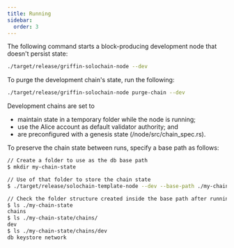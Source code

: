 ```yaml
---
title: Running
sidebar:
  order: 3
---
```


The following command starts a block-producing development node that doesn't persist state:

```bash
./target/release/griffin-solochain-node --dev
```

To purge the development chain's state, run the following:

```bash
./target/release/griffin-solochain-node purge-chain --dev
```

Development chains are set to 

- maintain state in a temporary folder while the node is running;
- use the Alice account as default validator authority; and
- are preconfigured with a genesis state (/node/src/chain_spec.rs).


To preserve the chain state between runs, specify a base path as follows:

```bash
// Create a folder to use as the db base path
$ mkdir my-chain-state

// Use of that folder to store the chain state
$ ./target/release/solochain-template-node --dev --base-path ./my-chain-state/

// Check the folder structure created inside the base path after running the chain
$ ls ./my-chain-state
chains
$ ls ./my-chain-state/chains/
dev
$ ls ./my-chain-state/chains/dev
db keystore network
```
